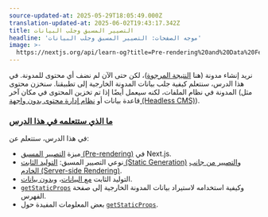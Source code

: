 ```yaml
---
source-updated-at: 2025-05-29T18:05:49.000Z
translation-updated-at: 2025-06-02T19:43:17.342Z
title: التصيير المسبق وجلب البيانات
headline: 'موجه الصفحات: التصيير المسبق وجلب البيانات'
image: >-
  https://nextjs.org/api/learn-og?title=Pre-rendering%20and%20Data%20Fetching&amp;chapter=20
---
```


نريد إنشاء مدونة (هنا [النتيجة المرجوة](https://next-learn-starter.vercel.app/))، لكن حتى الآن لم نضف أي محتوى للمدونة. في هذا الدرس، سنتعلم كيفية جلب بيانات المدونة الخارجية إلى تطبيقنا. سنخزن محتوى المدونة في نظام الملفات، لكنه سيعمل أيضًا إذا تم تخزين المحتوى في مكان آخر (مثل قاعدة بيانات أو [نظام إدارة محتوى بدون واجهة (Headless CMS)](https://en.wikipedia.org/wiki/Headless_content_management_system)).

### [ما الذي ستتعلمه في هذا الدرس](#what-youll-learn-in-this-lesson)

في هذا الدرس، ستتعلم عن:

* ميزة [التصيير المسبق (Pre-rendering)](/docs/basic-features/pages#pre-rendering) في Next.js.
* نوعي التصيير المسبق: [التوليد الثابت (Static Generation)](/docs/basic-features/pages#static-generation-recommended) و[التصيير من جانب الخادم (Server-side Rendering)](/docs/basic-features/pages#server-side-rendering).
* التوليد الثابت [مع البيانات](/docs/basic-features/pages#static-generation-with-data)، و[بدون بيانات](/docs/basic-features/pages#static-generation-without-data).
* [`getStaticProps`](/docs/basic-features/data-fetching#getstaticprops-static-generation) وكيفية استخدامه لاستيراد بيانات المدونة الخارجية إلى صفحة الفهرس.
* بعض المعلومات المفيدة حول [`getStaticProps`](/docs/basic-features/data-fetching#getstaticprops-static-generation).